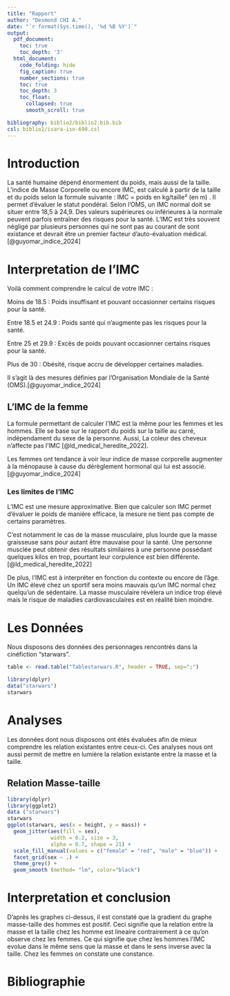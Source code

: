 ```yaml
---
title: "Rapport"
author: "Desmond CHI A."
date: "`r format(Sys.time(), '%d %B %Y')`"
output:
  pdf_document:
    toc: true
    toc_depth: '3'
  html_document:
    code_folding: hide
    fig_caption: true
    number_sections: true
    toc: true
    toc_depth: 3
    toc_float:
      collapsed: true
      smooth_scroll: true

bibliography: biblio2/biblio2.bib.bib
csl: biblio2/isara-iso-690.csl
---
```


# Introduction

La santé humaine dépend énormement du poids, mais aussi de la taille. L’indice de Masse Corporelle ou encore IMC, est calculé à partir de la taille et du poids selon la formule suivante : IMC = poids en kg/taille² (en m) . Il permet d’évaluer le statut pondéral. Selon l'OMS, un IMC normal doit se situer entre 18,5 à 24,9. Des valeurs supérieures ou inférieures à la normale peuvent parfois entraîner des risques pour la santé. L'IMC est très souvent négligé par plusieurs personnes qui ne sont pas au courant de sont existance et devrait être un premier facteur d'auto-évaluation médical. [@guyomar_indice_2024]

# Interpretation de l'IMC

Voilà comment comprendre le calcul de votre IMC :

Moins de 18.5 : Poids insuffisant et pouvant occasionner certains risques pour la santé.

Entre 18.5 et 24.9 : Poids santé qui n'augmente pas les risques pour la santé.

Entre 25 et 29.9 : Excès de poids pouvant occasionner certains risques pour la santé.

Plus de 30 : Obésité, risque accru de développer certaines maladies.

Il s'agit là des mesures définies par l'Organisation Mondiale de la Santé (OMS).[@guyomar_indice_2024]

## L'IMC de la femme

La formule permettant de calculer l’IMC est la même pour les femmes et les hommes. Elle se base sur le rapport du poids sur la taille au carré, indépendament du sexe de la personne. Aussi, La coleur des cheveux n'affecte pas l'IMC [@ld_medical_heredite_2022].

Les femmes ont tendance à voir leur indice de masse corporelle augmenter à la ménopause à cause du dérèglement hormonal qui lui est associé.[@guyomar_indice_2024]

### Les limites de l'IMC

L'IMC est une mesure approximative. Bien que calculer son IMC permet d'évaluer le poids de manière efficace, la mesure ne tient pas compte de certains paramètres.

C'est notamment le cas de la masse musculaire, plus lourde que la masse graisseuse sans pour autant être mauvaise pour la santé. Une personne musclée peut obtenir des résultats similaires à une personne possédant quelques kilos en trop, pourtant leur corpulence est bien différente.[@ld_medical_heredite_2022]

De plus, l’IMC est à interpréter en fonction du contexte ou encore de l’âge. Un IMC élevé chez un sportif sera moins mauvais qu’un IMC normal chez quelqu’un de sédentaire. La masse musculaire révèlera un indice trop élevé mais le risque de maladies cardiovasculaires est en réalité bien moindre.

# Les Données

Nous disposons des données des personnages rencontrés dans la cinéfiction "starwars".

```r
table <- read.table("Tablestarwars.R", header = TRUE, sep=";")

library(dplyr)
data("starwars")
starwars

```

# Analyses

Les données dont nous disposons ont étés évaluées afin de mieux comprendre les relation existantes entre ceux-ci. Ces analyses nous ont aussi permit de mettre en lumière la relation existante entre la masse et la taille.

## Relation Masse-taille

```r

library(dplyr)
library(ggplot2)
data ("starwars")
starwars
ggplot(starwars, aes(x = height, y = mass)) + 
  geom_jitter(aes(fill = sex), 
              width = 0.2, size = 3, 
              alpha = 0.7, shape = 21) + 
  scale_fill_manual(values = c("female" = "red", "male" = "blue")) + 
  facet_grid(sex ~ .) + 
  theme_grey() + 
  geom_smooth (method= "lm", color="black")

```

# Interpretation et conclusion

D'après les graphes ci-dessus, il est constaté que la gradient du graphe masse-taille des hommes est positif. Ceci signifie que la relation entre la masse et la taille chez les homme est lineaire contrairement à ce qu'on observe chez les femmes. Ce qui signifie que chez les hommes l'IMC evolue dans le même sens que la masse et dans le sens inverse avec la taille. Chez les femmes on constate une constance.

# Bibliographie


